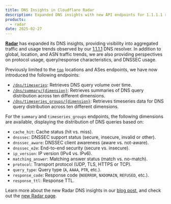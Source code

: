 ```yaml
---
title: DNS Insights in Cloudflare Radar
description: Expanded DNS insights with new API endpoints for 1.1.1.1 resolver aggregated traffic data
products:
  - radar
date: 2025-02-27
---
```


[**Radar**](/radar/) has expanded its DNS insights, providing visibility into aggregated traffic and usage trends observed by our [1.1.1.1](/1.1.1.1/) DNS resolver.
In addition to global, location, and ASN traffic trends, we are also providing perspectives on protocol usage, query/response characteristics, and DNSSEC usage.

Previously limited to the [`top`](/api/resources/radar/subresources/dns/subresources/top/) locations and ASes endpoints, we have now introduced the following endpoints:

- [`/dns/timeseries`](/api/resources/radar/subresources/dns/methods/timeseries/): Retrieves DNS query volume over time.
- [`/dns/summary/{dimension}`](/api/resources/radar/subresources/dns/subresources/summary/): Retrieves summaries of DNS query distribution across ten different dimensions.
- [`/dns/timeseries_groups/{dimension}`](/api/resources/radar/subresources/dns/subresources/timeseries_groups/): Retrieves timeseries data for DNS query distribution across ten different dimensions.

For the `summary` and `timeseries_groups` endpoints, the following dimensions are available, displaying the distribution of DNS queries based on:

- `cache_hit`: Cache status (hit vs. miss).
- `dnsssec`: DNSSEC support status (secure, insecure, invalid or other).
- `dnsssec_aware`: DNSSEC client awareness (aware vs. not-aware).
- `dnsssec_e2e`: End-to-end security (secure vs. insecure).
- `ip_version`: IP version (IPv4 vs. IPv6).
- `matching_answer`: Matching answer status (match vs. no-match).
- `protocol`: Transport protocol (UDP, TLS, HTTPS or TCP).
- `query_type`: Query type (`A`, `AAAA`, `PTR`, etc.).
- `response_code`: Response code (`NOERROR`, `NXDOMAIN`, `REFUSED`, etc.).
- `response_ttl`: Response TTL.

Learn more about the new Radar DNS insights in our [blog post](https://blog.cloudflare.com/new-dns-section-on-cloudflare-radar/), and check out the [new Radar page](https://radar.cloudflare.com/dns).
